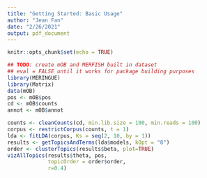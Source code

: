 ```yaml
---
title: "Getting Started: Basic Usage"
author: "Jean Fan"
date: "2/26/2021"
output: pdf_document
---
```


```r
knitr::opts_chunk$set(echo = TRUE)
```

```r
## TODO: create mOB and MERFISH built in dataset
## eval = FALSE until it works for package building purposes
library(MERINGUE)
library(Matrix)
data(mOB)
pos <- mOB$pos
cd <- mOB$counts
annot <- mOB$annot

counts <- cleanCounts(cd, min.lib.size = 100, min.reads = 100)
corpus <- restrictCorpus(counts, t = 1)
lda <- fitLDA(corpus, Ks = seq(2, 10, by = 1))
results <- getTopicsAndTerms(lda$models, kOpt = "8")
order <- clusterTopics(results$beta, plot=TRUE) 
vizAllTopics(results$theta, pos, 
             topicOrder = order$order, 
             r=0.4)

```
